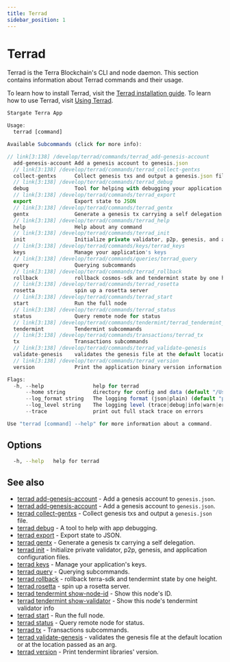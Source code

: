 ```yaml
---
title: Terrad
sidebar_position: 1
---
```



# Terrad

Terrad is the Terra Blockchain's CLI and node daemon. This section contains information about Terrad commands and their usage. 

<Admonition type="tip" icon="⚙️" title="Getting started">

To learn how to install Terrad, visit the [Terrad installation guide](../install-terrad.mdx). To learn how to use Terrad, visit [Using Terrad](../using-terrad.mdx).

</Admonition>

```js Terrad
Stargate Terra App

Usage:
  terrad [command]

Available Subcommands (click for more info):

// link[3:138] /develop/terrad/commands/terrad_add-genesis-account
  add-genesis-account Add a genesis account to genesis.json
  // link[3:138] /develop/terrad/commands/terrad_collect-gentxs
  collect-gentxs      Collect genesis txs and output a genesis.json file
  // link[3:138] /develop/terrad/commands/terrad_debug
  debug               Tool for helping with debugging your application
  // link[3:138] /develop/terrad/commands/terrad_export
  export              Export state to JSON
  // link[3:138] /develop/terrad/commands/terrad_gentx
  gentx               Generate a genesis tx carrying a self delegation
  // link[3:138] /develop/terrad/commands/terrad_help
  help                Help about any command
  // link[3:138] /develop/terrad/commands/terrad_init
  init                Initialize private validator, p2p, genesis, and application configuration files
  // link[3:138] /develop/terrad/commands/keys/terrad_keys
  keys                Manage your application's keys
  // link[3:138] /develop/terrad/commands/queries/terrad_query
  query               Querying subcommands
  // link[3:138] /develop/terrad/commands/terrad_rollback
  rollback            rollback cosmos-sdk and tendermint state by one height
  // link[3:138] /develop/terrad/commands/terrad_rosetta
  rosetta             spin up a rosetta server
  // link[3:138] /develop/terrad/commands/terrad_start
  start               Run the full node
  // link[3:138] /develop/terrad/commands/terrad_status
  status              Query remote node for status
  // link[3:138] /develop/terrad/commands/tendermint/terrad_tendermint_version
  tendermint          Tendermint subcommands
  // link[3:138] /develop/terrad/commands/transactions/terrad_tx
  tx                  Transactions subcommands
  // link[3:138] /develop/terrad/commands/terrad_validate-genesis
  validate-genesis    validates the genesis file at the default location or at the location passed as an arg
  // link[3:138] /develop/terrad/commands/terrad_version
  version             Print the application binary version information

Flags:
  -h, --help                help for terrad
      --home string         directory for config and data (default "/Users/evan/.terra")
      --log_format string   The logging format (json|plain) (default "plain")
      --log_level string    The logging level (trace|debug|info|warn|error|fatal|panic) (default "info")
      --trace               print out full stack trace on errors

Use "terrad [command] --help" for more information about a command.
```

## Options

```sh Terrad
  -h, --help   help for terrad
```

## See also

* [terrad add-genesis-account](./terrad_add-genesis-account.mdx)	 - Add a genesis account to `genesis.json`.
* [terrad add-genesis-account](./terrad_add-genesis-account.mdx)	 - Add a genesis account to `genesis.json`.
* [terrad collect-gentxs](./terrad_collect-gentxs.mdx)	 - Collect genesis txs and output a `genesis.json` file.
* [terrad debug](./debug/terrad_debug.mdx)	 - A tool to help with app debugging.
* [terrad export](./terrad_export.mdx)	 - Export state to JSON.
* [terrad gentx](./terrad_gentx.mdx)	 - Generate a genesis tx carrying a self delegation.
* [terrad init](./terrad_init.mdx)	 - Initialize private validator, p2p, genesis, and application configuration files.
* [terrad keys](./keys/terrad_keys.mdx)	 - Manage your application's keys. 
* [terrad query](./queries/terrad_query.mdx)	 - Querying subcommands.
* [terrad rollback](./terrad_rollback.mdx)	 - rollback terra-sdk and tendermint state by one height.
* [terrad rosetta](./terrad_rosetta.mdx)	 - spin up a rosetta server.
* [terrad tendermint show-node-id](./tendermint/terrad_tendermint_show-node-id.mdx)	 - Show this node's ID.
* [terrad tendermint show-validator](./tendermint/terrad_tendermint_show-validator.mdx)	 - Show this node's tendermint validator info
* [terrad start](./terrad_start.mdx)	 - Run the full node.
* [terrad status](./terrad_status.mdx)	 - Query remote node for status.
* [terrad tx](./transactions/terrad_tx.mdx)	 - Transactions subcommands.
* [terrad validate-genesis](./terrad_validate-genesis.mdx)	 - validates the genesis file at the default location or at the location passed as an arg.
* [terrad version](./terrad_version.mdx)	 - Print tendermint libraries' version.


